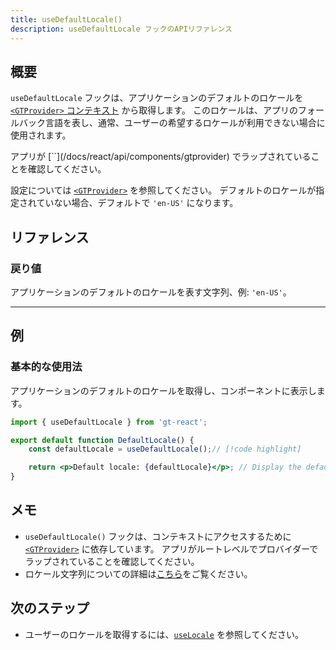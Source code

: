 ```yaml
---
title: useDefaultLocale()
description: useDefaultLocale フックのAPIリファレンス
---
```


## 概要

`useDefaultLocale` フックは、アプリケーションのデフォルトのロケールを [`<GTProvider>` コンテキスト](/docs/react/api/components/gtprovider) から取得します。
このロケールは、アプリのフォールバック言語を表し、通常、ユーザーの希望するロケールが利用できない場合に使用されます。

<Callout>
    アプリが [`<GTProvider>`](/docs/react/api/components/gtprovider) でラップされていることを確認してください。
</Callout>

設定については [`<GTProvider>`](/docs/react/api/config/gtprovider) を参照してください。
デフォルトのロケールが指定されていない場合、デフォルトで `'en-US'` になります。


## リファレンス

### 戻り値

アプリケーションのデフォルトのロケールを表す文字列、例: `'en-US'`。

---

## 例

### 基本的な使用法

アプリケーションのデフォルトのロケールを取得し、コンポーネントに表示します。

```jsx title="DefaultLocale.jsx" copy
import { useDefaultLocale } from 'gt-react';

export default function DefaultLocale() {
    const defaultLocale = useDefaultLocale();// [!code highlight]

    return <p>Default locale: {defaultLocale}</p>; // Display the default locale
}
```

## メモ
 * `useDefaultLocale()` フックは、コンテキストにアクセスするために [`<GTProvider>`](/docs/react/api/components/gtprovider) に依存しています。
   アプリがルートレベルでプロバイダーでラップされていることを確認してください。
 * ロケール文字列についての詳細は[こちら](/docs/reference/locale-strings)をご覧ください。

## 次のステップ
 * ユーザーのロケールを取得するには、[`useLocale`](/docs/react/api/helpers/useLocale) を参照してください。